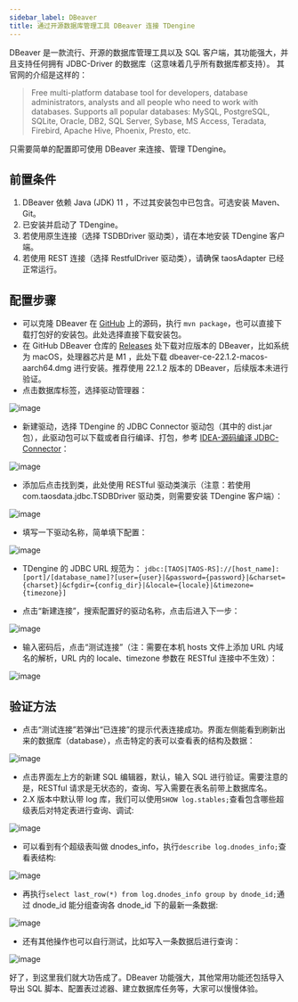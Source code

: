 ```yaml
---
sidebar_label: DBeaver
title: 通过开源数据库管理工具 DBeaver 连接 TDengine
---
```


DBeaver 是一款流行、开源的数据库管理工具以及 SQL 客户端，其功能强大，并且支持任何拥有 JDBC-Driver 的数据库（这意味着几乎所有数据库都支持）。
其官网的介绍是这样的：
>Free multi-platform database tool for developers, database administrators, analysts and all people who need to work with databases. Supports all popular databases: MySQL, PostgreSQL, SQLite, Oracle, DB2, SQL Server, Sybase, MS Access, Teradata, Firebird, Apache Hive, Phoenix, Presto, etc.

只需要简单的配置即可使用 DBeaver 来连接、管理 TDengine。

## 前置条件
1. DBeaver 依赖 Java (JDK) 11 ，不过其安装包中已包含。可选安装 Maven、Git。
2. 已安装并启动了 TDengine。
3. 若使用原生连接（选择 TSDBDriver 驱动类），请在本地安装 TDengine 客户端。
4. 若使用 REST 连接（选择 RestfulDriver 驱动类），请确保 taosAdapter 已经正常运行。

## 配置步骤
- 可以克隆 DBeaver 在 [GitHub](https://github.com/dbeaver/dbeaver) 上的源码，执行 `mvn package`，也可以直接下载打包好的安装包。此处选择直接下载安装包。
- 在 GitHub DBeaver 仓库的 [Releases](https://github.com/dbeaver/dbeaver/releases) 处下载对应版本的 DBeaver，比如系统为 macOS，处理器芯片是 M1 ，此处下载 dbeaver-ce-22.1.2-macos-aarch64.dmg 进行安装。推荐使用 22.1.2 版本的 DBeaver，后续版本未进行验证。
- 点击数据库标签，选择驱动管理器：

![image](https://user-images.githubusercontent.com/70138133/181191577-7bb91c96-b4fc-455f-9f6c-545993f0a445.png)

- 新建驱动，选择 TDengine 的 JDBC Connector 驱动包（其中的 dist.jar 包），此驱动包可以下载或者自行编译、打包，参考 [IDEA-源码编译 JDBC-Connector](../IDEA/#%E6%BA%90%E7%A0%81%E7%BC%96%E8%AF%91-jdbc-connector)：

![image](https://user-images.githubusercontent.com/70138133/181191709-fcc3faa3-cfe9-4b0b-8c1b-5074c9411c8b.png)

- 添加后点击找到类，此处使用 RESTful 驱动类演示（注意：若使用 com.taosdata.jdbc.TSDBDriver 驱动类，则需要安装 TDengine 客户端）：

![image](https://user-images.githubusercontent.com/70138133/181191776-fc1ab7ff-b323-4913-92d7-aa5a10a5a6d8.png)

- 填写一下驱动名称，简单填下配置：

![image](https://user-images.githubusercontent.com/70138133/181191846-2c16b98a-c171-4936-a894-3fdaf96cfba1.png)

- TDengine 的 JDBC URL 规范为：
`jdbc:[TAOS|TAOS-RS]://[host_name]:[port]/[database_name]?[user={user}|&password={password}|&charset={charset}|&cfgdir={config_dir}|&locale={locale}|&timezone={timezone}]`

- 点击“新建连接”，搜索配置好的驱动名称，点击后进入下一步：

![image](https://user-images.githubusercontent.com/70138133/181191887-cc13a397-64a0-4dfc-b42f-d65608e71eae.png)

- 输入密码后，点击“测试连接”（注：需要在本机 hosts 文件上添加 URL 内域名的解析，URL 内的 locale、timezone 参数在 RESTful 连接中不生效）：

![image](https://user-images.githubusercontent.com/70138133/181191921-e5a05f93-0ef5-45fb-8707-5697bcdef64b.png) 

## 验证方法
- 点击“测试连接”若弹出“已连接”的提示代表连接成功。界面左侧能看到刷新出来的数据库（database），点击特定的表可以查看表的结构及数据：

![image](https://user-images.githubusercontent.com/70138133/181192410-e7509c1a-0f9c-4282-a69a-82685e659fd7.png)

- 点击界面左上方的新建 SQL 编辑器，默认，输入 SQL 进行验证。需要注意的是，RESTful 请求是无状态的，查询、写入需要在表名前带上数据库名。
- 2.X 版本中默认带 log 库，我们可以使用`SHOW log.stables;`查看包含哪些超级表后对特定表进行查询、调试:

![image](https://user-images.githubusercontent.com/70138133/181192488-727c3c1d-906a-4fbe-bd2e-41678d5e1627.png)

- 可以看到有个超级表叫做 dnodes_info，执行`describe log.dnodes_info;`查看表结构:

![image](https://user-images.githubusercontent.com/70138133/181192651-0adaafeb-c7ff-4d02-93b4-e1e3aebb39ea.png)

- 再执行`select last_row(*) from log.dnodes_info group by dnode_id;`通过 dnode_id 能分组查询各 dnode_id 下的最新一条数据:

![image](https://user-images.githubusercontent.com/70138133/181192918-e71d6482-3901-4b14-956c-2894658e2b67.png)

- 还有其他操作也可以自行测试，比如写入一条数据后进行查询：

![image](https://user-images.githubusercontent.com/70138133/181192959-27b8ded5-9719-424a-ae08-3b5635dd7fbf.png)

好了，到这里我们就大功告成了。DBeaver 功能强大，其他常用功能还包括导入导出 SQL 脚本、配置表过滤器、建立数据库任务等，大家可以慢慢体验。

